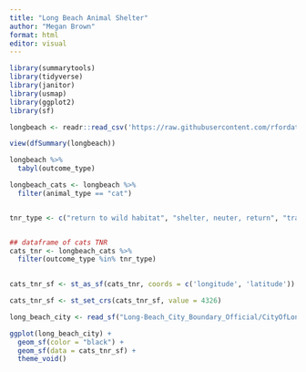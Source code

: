 ```yaml
---
title: "Long Beach Animal Shelter"
author: "Megan Brown"
format: html
editor: visual
---
```


```r
library(summarytools)
library(tidyverse)
library(janitor)
library(usmap)
library(ggplot2)
library(sf)

```

```r
longbeach <- readr::read_csv('https://raw.githubusercontent.com/rfordatascience/tidytuesday/main/data/2025/2025-03-04/longbeach.csv')

```

```r
view(dfSummary(longbeach))
```

```r
longbeach %>% 
  tabyl(outcome_type)
```

```r
longbeach_cats <- longbeach %>%
  filter(animal_type == "cat")


tnr_type <- c("return to wild habitat", "shelter, neuter, return", "trap, neuter, release")


## dataframe of cats TNR
cats_tnr <- longbeach_cats %>% 
  filter(outcome_type %in% tnr_type)
  

```

```r

cats_tnr_sf <- st_as_sf(cats_tnr, coords = c('longitude', 'latitude'))

cats_tnr_sf <- st_set_crs(cats_tnr_sf, value = 4326)

long_beach_city <- read_sf("Long-Beach_City_Boundary_Official/CityOfLongBeachCityBoundary.shp")

ggplot(long_beach_city) +
  geom_sf(color = "black") +
  geom_sf(data = cats_tnr_sf) +
  theme_void()


```


